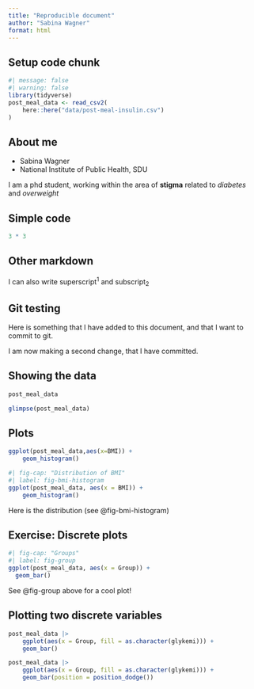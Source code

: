 ```yaml
---
title: "Reproducible document"
author: "Sabina Wagner"
format: html
---
```

## Setup code chunk

```r
#| message: false
#| warning: false
library(tidyverse)
post_meal_data <- read_csv2(
    here::here("data/post-meal-insulin.csv")
)
```

## About me

- Sabina Wagner
- National Institute of Public Health, SDU

I am a phd student, working within the area of **stigma** related to *diabetes* and *overweight*

## Simple code

```r
3 * 3
```

## Other markdown

I can also write superscript^1^ and subscript~2~

## Git testing

Here is something that I have added to this document, and that I want to commit to git.

I am now making a second change, that I have committed.

## Showing the data

```r
post_meal_data
```
```r
glimpse(post_meal_data)
```
## Plots

```r
ggplot(post_meal_data,aes(x=BMI)) + 
    geom_histogram()
```

```r
#| fig-cap: "Distribution of BMI"
#| label: fig-bmi-histogram
ggplot(post_meal_data, aes(x = BMI)) + 
    geom_histogram()
```

Here is the distribution (see @fig-bmi-histogram)

## Exercise: Discrete plots

```r
#| fig-cap: "Groups"
#| label: fig-group
ggplot(post_meal_data, aes(x = Group)) +
  geom_bar()
```

See @fig-group above for a cool plot!

## Plotting two discrete variables

```r
post_meal_data |> 
    ggplot(aes(x = Group, fill = as.character(glykemi))) + 
    geom_bar()
```

```r
post_meal_data |> 
    ggplot(aes(x = Group, fill = as.character(glykemi))) + 
    geom_bar(position = position_dodge())
```

